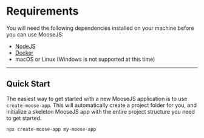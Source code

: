 # Requirements
You will need the following dependencies installed on your machine before you can use MooseJS:
- [NodeJS](https://nodejs.org/en/)
- [Docker](https://www.docker.com/)
- macOS or Linux (Windows is not supported at this time)

---
## Quick Start

The easiest way to get started with a new MooseJS application is to use `create-moose-app`. This will automatically create a project folder for you, and initialize a skeleton MooseJS app with the entire project structure you need to get started.
```txt filename="Terminal" copy
npx create-moose-app my-moose-app
```